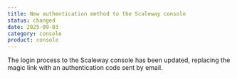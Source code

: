```yaml
---
title: New authentication method to the Scaleway console
status: changed
date: 2025-09-03
category: console
product: console
---
```


The login process to the Scaleway console has been updated, replacing the magic link with an authentication code sent by email.
